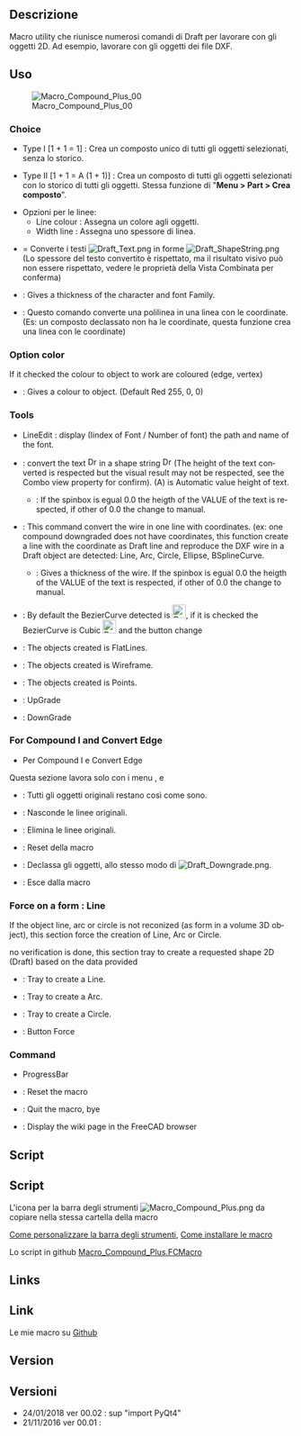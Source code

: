 <languages/>

{{Macro/it
|Name=Macro Compound Plus
|Description=Utilità che combina diversi comandi di Draft.
|Author=Mario52
|Version=00.02
|Date=2018-01-24
|FCVersion=<= 0.17
|Download=[https://www.freecad.org/wiki/images/f/fd/Macro_Compound_Plus.png ToolBar Icon]
}}

<span id="Description"></span>
==Descrizione==

<div class="mw-translate-fuzzy">
Macro utility che riunisce numerosi comandi di Draft per lavorare con gli oggetti 2D. Ad esempio, lavorare con gli oggetti dei file DXF.
</div>

<div lang="en" dir="ltr" class="mw-content-ltr">
{{Codeextralink|https://gist.githubusercontent.com/mario52a/7be361a8c489deec918f664fdcfc4394/raw/2d12268123cbd38a3fba10fff1c7f35837cd3325/Macro_Compound_Plus.FCMacro}}
</div>

<span id="Usage"></span>
<div class="mw-translate-fuzzy">
==Uso==
</div>

[[File:Macro Compound Plus 00.png|Macro_Compound_Plus_00]]

<div lang="en" dir="ltr" class="mw-content-ltr">
===Choice===
</div>

<div class="mw-translate-fuzzy">
*{{KEY|Compound I}} Type I [1 + 1 = 1] : Crea un composto unico di tutti gli oggetti selezionati, senza lo storico.
*{{KEY|Compound II}} Type II [1 + 1 = A (1 + 1)] : Crea un composto di tutti gli oggetti selezionati con lo storico di tutti gli oggetti. Stessa funzione di  "'''Menu > Part > Crea composto'''".
*Opzioni per le linee:
** Line colour : Assegna un colore agli oggetti.
** Width line : Assegna uno spessore di linea.
*{{KEY| Convert (A)}} = Converte i testi [[File:Draft_Text.png]] in forme [[File:Draft_ShapeString.png]] (Lo spessore del testo convertito è rispettato, ma il risultato visivo può non essere rispettato, vedere le proprietà della Vista Combinata per conferma)
*{{KEY| 8.00 }} : Gives a thickness of the character and font Family.
*{{KEY|Convert Edge}} : Questo comando converte una polilinea in una linea con le coordinate. (Es: un composto declassato non ha le coordinate, questa funzione crea una linea con le coordinate)
</div>

<div lang="en" dir="ltr" class="mw-content-ltr">
==={{CheckBox}} Option color===
</div>

<div lang="en" dir="ltr" class="mw-content-ltr">
If it {{CheckBox}} checked the colour to object to work are coloured (edge, vertex) 
*{{Button|{{ColoredText|#ff0000|[[Image:Workbench_Image.svg|16px]] Color}} }} : Gives a colour to object. (Default Red 255, 0, 0)
</div>

<div lang="en" dir="ltr" class="mw-content-ltr">
===Tools===
</div>

<div lang="en" dir="ltr" class="mw-content-ltr">
* LineEdit : display (Iindex of Font / Number of font) the path and name of the font.
*{{Button|[[File:Draft_Text.svg|16px]] Convert Text (A)}} : convert the text  [[File:Draft_Text.svg|16px]] in a shape string [[File:Draft_ShapeString.svg|16px]] (The height of the text converted is respected but the visual result may not be respected, see the Combo view property for confirm). (A) is Automatic value height of text.
**{{SpinBox|0,00 Auto}} : If the spinbox is egual 0.0 the heigth of the VALUE of the text is respected, if other of 0.0 the {{Button|[[File:Draft_Text.svg|16px]] Convert Text (A)}} change to {{Button|[[File:Draft_Text.svg|16px]] Convert Text (M)}} manual.
</div>

<div lang="en" dir="ltr" class="mw-content-ltr">
*{{Button|[[File:Draft_Line.svg|16px]] Convert Wire (A)}} : This command convert the wire in one line with coordinates. (ex: one compound downgraded does not have coordinates, this function create a line with the coordinate as Draft line and reproduce the DXF wire in a Draft object are detected: Line, Arc, Circle, Ellipse, BSplineCurve. 
**{{SpinBox|0,00 Auto}} : Gives a thickness of the wire. If the spinbox is egual 0.0 the heigth of the VALUE of the text is respected, if other of 0.0 the {{Button|[[Image:Draft_Line.svg|16px]] Convert Wire (A)}} change to {{Button|Convert Wire (M)}} manual.
*{{CheckBox|[[Image:Draft_BezCurve.svg|16px]] BezierCurve}} : By default the BezierCurve detected is [[Image:Draft_BezCurve.svg|24px]], if it is checked the BezierCurve is Cubic [[Image:Draft_CubicBezCurve.svg|24px]] and the button change {{CheckBox|TRUE|[[Image:Draft_CubicBezCurve.svg|16px]] Cubic BezierCurve}}
</div>

<div lang="en" dir="ltr" class="mw-content-ltr">
*{{RadioButton|TRUE|[[Image:Std_DrawStyleFlatLines.svg|16px]] FlatLines}} : The objects created is FlatLines.
*{{RadioButton|[[Image:Std_DrawStyleWireFrame.svg|16px]] Wireframe}} : The objects created is Wireframe.
*{{RadioButton|[[Image:Std_DrawStylePoints.svg|16px]] Points}} : The objects created is Points.
*{{Button|[[File:Draft_Upgrade.svg|16px]] UpGrade}} : UpGrade 
*{{Button|[[File:Draft_Downgrade.svg|16px]] DownGrade}} : DownGrade
</div>

<div lang="en" dir="ltr" class="mw-content-ltr">
===For Compound I and Convert Edge===
</div>

<div class="mw-translate-fuzzy">
*Per Compound I e Convert Edge
Questa sezione lavora solo con i menu {{KEY|Compound I}},  {{KEY|Convert (A)}} e {{KEY|Convert Edge}}
*{{KEY|None}} : Tutti gli oggetti originali restano così come sono.
*{{KEY|Hidden original line(s)}} : Nasconde le linee originali.
*{{KEY|Delete original line(s)}} : Elimina le linee originali.
*{{KEY|Reset}} : Reset della macro
*{{KEY|DownGrade}} : Declassa gli oggetti, allo stesso modo di [[File:Draft_Downgrade.png]].
*{{KEY|Quit}} : Esce dalla macro
</div>

<div lang="en" dir="ltr" class="mw-content-ltr">
===Force on a form : Line===
</div>

<div lang="en" dir="ltr" class="mw-content-ltr">
If the object line, arc or circle is not reconized (as form in a volume 3D object), this section force the creation of Line, Arc or Circle.
</div>

<div lang="en" dir="ltr" class="mw-content-ltr">
no verification is done, this section tray to create a requested shape 2D (Draft) based on the data provided
</div>

<div lang="en" dir="ltr" class="mw-content-ltr">
*{{RadioButton|TRUE|[[Image:Draft_Line.svg|16px]] Lines}} : Tray to create a Line.
*{{RadioButton|[[Image:Draft_Arc.svg|16px]] Arc}} : Tray to create a Arc.
*{{RadioButton|[[Image:Draft_Circle.svg|16px]] Circle}} : Tray to create a Circle.
*{{Button|[[Image:Draft_Line.svg|16px]] Force on : Line}} : Button Force
</div>

<div lang="en" dir="ltr" class="mw-content-ltr">
===Command===
</div>

<div lang="en" dir="ltr" class="mw-content-ltr">
*ProgressBar
*{{Button|Reset}} : Reset the macro
*{{Button|Quit}} : Quit the macro, bye
*{{Button|Help}} : Display the wiki page in the FreeCAD browser
</div>

<div lang="en" dir="ltr" class="mw-content-ltr">
==Script==
</div>

<div class="mw-translate-fuzzy">
==Script==
L'icona per la barra degli strumenti [[File:Macro Compound Plus.png]] da copiare nella stessa cartella della macro
</div>  

[[Customize_Toolbars/it|Come personalizzare la barra degli strumenti]],  [[How_to_install_macros/it|Come installare le macro]]

Lo script in github  [https://gist.github.com/mario52a/7be361a8c489deec918f664fdcfc4394 Macro_Compound_Plus.FCMacro]

<div lang="en" dir="ltr" class="mw-content-ltr">
==Links==
</div>

<div class="mw-translate-fuzzy">
==Link==
Le mie macro su [https://gist.github.com/mario52a Github]
</div>

<div lang="en" dir="ltr" class="mw-content-ltr">
==Version==
</div>

<div class="mw-translate-fuzzy">
==Versioni==
*24/01/2018 ver 00.02 : sup "import PyQt4"
*21/11/2016 ver 00.01 :
</div>